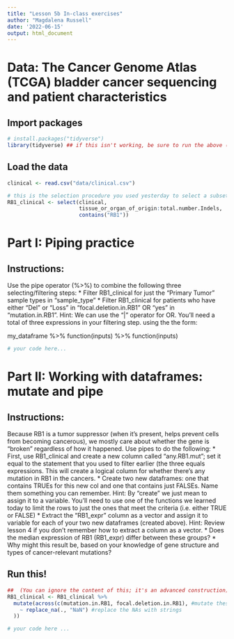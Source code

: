 ```yaml
---
title: "Lesson 5b In-class exercises"
author: "Magdalena Russell"
date: '2022-06-15'
output: html_document
---
```


# Data: The Cancer Genome Atlas (TCGA) bladder cancer sequencing and patient characteristics

## Import packages

```r
# install.packages("tidyverse")
library(tidyverse) ## if this isn't working, be sure to run the above (uncomment first)
```


## Load the data

```r
clinical <- read.csv("data/clinical.csv")

# this is the selection procedure you used yesterday to select a subset of the columns
RB1_clinical <- select(clinical,
                       tissue_or_organ_of_origin:total.number.Indels,
                       contains("RB1"))
```

# Part I: Piping practice

## Instructions:

Use the pipe operator (%>%) to combine the following three selecting/filtering steps:
    * Filter RB1_clinical for just the "Primary Tumor" sample types in "sample_type"
    * Filter RB1_clinical for patients who have either “Del” or “Loss” in “focal.deletion.in.RB1” OR “yes” in "mutation.in.RB1". Hint: We can use the “|” operator for OR. You'll need a total of three expressions in your filtering step.
using the the form:

my_dataframe %>%
   function(inputs) %>%
   function(inputs)

```r
# your code here...

```

# Part II: Working with dataframes: mutate and pipe 

## Instructions:

Because RB1 is a tumor suppressor (when it's present, helps prevent cells from becoming cancerous), we mostly care about whether the gene is "broken" regardless of how it happened. Use pipes to do the following:
    * First, use RB1_clinical and create a new column called "any.RB1.mut"; set it equal to the statement that you used to filter earlier (the three equals expressions. This will create a logical column for whether there's any mutation in RB1 in the cancers.
    * Create two new dataframes: one that contains TRUEs for this new col and one that contains just FALSEs. Name them something you can remember. Hint: By "create" we just mean to assign it to a variable. You'll need to use one of the functions we learned today to limit the rows to just the ones that meet the criteria (i.e. either TRUE or FALSE)
    * Extract the "RB1_expr" column as a vector and assign it to variable for each of your two new dataframes (created above). Hint: Review lesson 4 if you don't remember how to extract a column as a vector.
    * Does the median expression of RB1 (RB1_expr) differ between these groups?
    * Why might this result be, based on your knowledge of gene structure and types of cancer-relevant mutations?

## Run this!

```r
##  (You can ignore the content of this; it's an advanced construction)
RB1_clinical <- RB1_clinical %>%
  mutate(across(c(mutation.in.RB1, focal.deletion.in.RB1), #mutate these two cols
    ~ replace_na(., "NaN") #replace the NAs with strings
  ))
```

```r
# your code here ...

```


